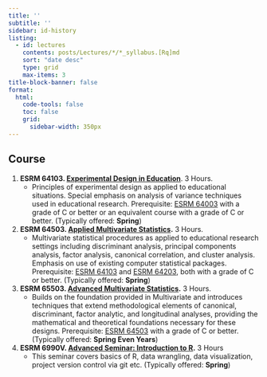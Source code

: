 ```yaml
---
title: ''
subtitle: ''
sidebar: id-history
listing:
  - id: lectures
    contents: posts/Lectures/*/*_syllabus.[Rq]md
    sort: "date desc"
    type: grid
    max-items: 3
title-block-banner: false
format: 
  html:
    code-tools: false
    toc: false
    grid:
      sidebar-width: 350px
---
```


## Course

::: nice-paragraph
1.  **ESRM 64103. [Experimental Design in Education](posts/Lectures/2025-01-13-Experiment-Design/ESRM64103_syllabus.qmd)**. 3 Hours.
    -   Principles of experimental design as applied to educational situations. Special emphasis on analysis of variance techniques used in educational research. Prerequisite: [ESRM 64003](https://catalog.uark.edu/search/?P=ESRM%2064003 "ESRM 64003") with a grade of C or better or an equivalent course with a grade of C or better. (Typically offered: **Spring**)
2.  **ESRM 64503. [Applied Multivariate Statistics](posts/Lectures/2024-07-21-applied-multivariate-statistics-esrm64503/index.qmd).** 3 Hours.
    -   Multivariate statistical procedures as applied to educational research settings including discriminant analysis, principal components analysis, factor analysis, canonical correlation, and cluster analysis. Emphasis on use of existing computer statistical packages. Prerequisite: [ESRM 64103](https://catalog.uark.edu/search/?P=ESRM%2064103 "ESRM 64103") and [ESRM 64203](https://catalog.uark.edu/search/?P=ESRM%2064203 "ESRM 64203"), both with a grade of C or better. (Typically offered: **Spring**)
3.  **ESRM 65503. [Advanced Multivariate Statistics](posts/Lectures/2024-01-12-syllabus-adv-multivariate-esrm-6553/index.qmd).** 3 Hours.
    -   Builds on the foundation provided in Multivariate and introduces techniques that extend methodological elements of canonical, discriminant, factor analytic, and longitudinal analyses, providing the mathematical and theoretical foundations necessary for these designs. Prerequisite: [ESRM 64503](https://catalog.uark.edu/search/?P=ESRM%2064503 "ESRM 64503") with a grade of C or better. (Typically offered: **Spring Even Years**)
4.  **ESRM 6990V. [Advanced Seminar: Introduction to R](posts/Lectures/2025-01-13-Adv-Seminar-Intro-to-R/ESRM6990V_syllabus.qmd).** 3 Hours
    -   This seminar covers basics of R, data wrangling, data visualization, project version control via git etc. (Typically offered: **Spring**)
:::

::: {#lectures}
:::
